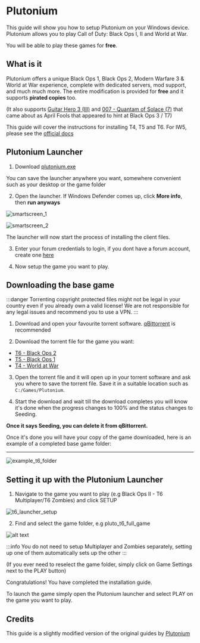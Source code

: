 # Plutonium

This guide will show you how to setup Plutonium on your Windows device. Plutonium allows you to play Call of Duty: Black Ops I, II and World at War.

You will be able to play these games for **free**.

## What is it

Plutonium offers a unique Black Ops 1, Black Ops 2, Modern Warfare 3 & World at War experience, complete with dedicated servers, mod support, and much much more. The entire modification is provided for **free** and it supports **pirated copies** too.

(It also supports [Guitar Hero 3 (III)](https://forum.plutonium.pw/topic/29272/plutonium-gh3-ghwt) and [007 - Quantam of Solace (7)](https://forum.plutonium.pw/topic/35403/plutonium-quantum-of-solace) that came about as April Fools that appeared to hint at Black Ops 3 / T7)

This guide will cover the instructions for installing T4, T5 and T6. For IW5, please see the [official docs](https://plutonium.pw/docs/install/#iw5-modern-warfare-3)

## Plutonium Launcher

1. Download [plutonium.exe](https://cdn.plutonium.pw/updater/plutonium.exe)

You can save the launcher anywhere you want, somewhere convenient such as your desktop or the game folder

2. Open the launcher. If Windows Defender comes up, click **More info**, then **run anyways**

![smartscreen_1](/img/plutonium/smartscreen_1.png)

![smartscreen_2](/img/plutonium/smartscreen_2.png)

The launcher will now start the process of installing the client files.

3. Enter your forum credentials to login, if you dont have a forum account, create one [here](https://forum.plutonium.pw/register)

4. Now setup the game you want to play.

## Downloading the base game

:::danger
Torrenting copyright protected files might not be legal in your country even if you already own a valid license! We are not responsible for any legal issues and recommend you to use a VPN.
:::

1. Download and open your favourite torrent software. [qBittorrent](https://www.fosshub.com/qBittorrent.html) is recommended

2. Download the torrent file for the game you want:

- [T6 - Black Ops 2](https://web.archive.org/web/20230128083145/https://plutonium.pw/pluto_t6_full_game.torrent)
- [T5 - Black Ops 1](https://web.archive.org/web/20230128083145/https://plutonium.pw/pluto_t5_full_game.torrent)
- [T4 - World at War](https://web.archive.org/web/20230128083145/https://plutonium.pw/pluto_t4_full_game.torrent)

3. Open the torrent file and it will open up in your torrent software and ask you where to save the torrent file. Save it in a suitable location such as `C:/Games/Plutonium`.

4. Start the download and wait till the download completes you will know it's done when the progress changes to 100% and the status changes to Seeding.

**Once it says Seeding, you can delete it from qBittorrent.**

Once it's done you will have your copy of the game downloaded, here is an example of a completed base game folder:

---

![example_t6_folder](/img/plutonium/example_t6_folder.png)

## Setting it up with the Plutonium Launcher

1. Navigate to the game you want to play (e.g Black Ops II - T6 Multiplayer/T6 Zombies) and click SETUP

![t6_launcher_setup](/img/plutonium/t6_setup_1.png)

2. Find and select the game folder, e.g pluto_t6_full_game

![alt text](/img/plutonium/t6_setup_2.png)

:::info
You do not need to setup Multiplayer and Zombies separately, setting up one of them automatically sets up the other
:::

(If you ever need to reselect the game folder, simply click on Game Settings next to the PLAY button)

Congratulations! You have completed the installation guide.

To launch the game simply open the Plutonium launcher and select PLAY on the game you want to play.

## Credits

This guide is a slightly modified version of the original guides by [Plutonium](https://plutonium.pw/docs/install/)
